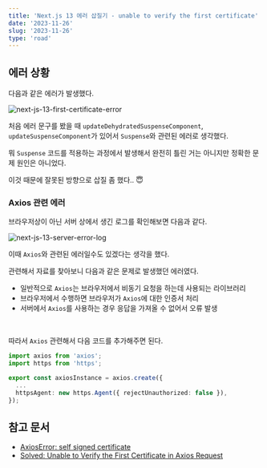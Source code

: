 ```yaml
---
title: 'Next.js 13 에러 삽질기 - unable to verify the first certificate'
date: '2023-11-26'
slug: '2023-11-26'
type: 'road'
---
```


## 에러 상황

다음과 같은 에러가 발생했다.

<Image
  src="https://raw.githubusercontent.com/jgjgill/blog/main/roads/images/next-js-13-first-certificate-error.png"
  alt="next-js-13-first-certificate-error"
/>

처음 에러 문구를 봤을 때 `updateDehydratedSuspenseComponent`, `updateSuspenseComponent`가 있어서 `Suspense`와 관련된 에러로 생각했다.

뭐 `Suspense` 코드를 적용하는 과정에서 발생해서 완전히 틀린 거는 아니지만 정확한 문제 원인은 아니었다.

이것 때문에 잘못된 방향으로 삽질 좀 했다.. 😇

### Axios 관련 에러

브라우저상이 아닌 서버 상에서 생긴 로그를 확인해보면 다음과 같다.

<Image
  src="https://raw.githubusercontent.com/jgjgill/blog/main/roads/images/next-js-13-server-error-log.png"
  alt="next-js-13-server-error-log"
/>

이때 `Axios`와 관련된 에러일수도 있겠다는 생각을 했다.

관련해서 자료를 찾아보니 다음과 같은 문제로 발생했던 에러였다.

- 일반적으로 `Axios`는 브라우저에서 비동기 요청을 하는데 사용되는 라이브러리
- 브라우저에서 수행하면 브라우저가 `Axios`에 대한 인증서 처리
- 서버에서 `Axios`를 사용하는 경우 응답을 가져올 수 없어서 오류 발생

<br />

따라서 `Axios` 관련해서 다음 코드를 추가해주면 된다.

```ts
import axios from 'axios';
import https from 'https';

export const axiosInstance = axios.create({
  ...
  httpsAgent: new https.Agent({ rejectUnauthorized: false }),
});
```

## 참고 문서

- [AxiosError: self signed certificate](https://github.com/axios/axios/issues/5407)
- [Solved: Unable to Verify the First Certificate in Axios Request](https://backbencher.dev/solved-unable-to-verify-first-certificate-axios-request)
